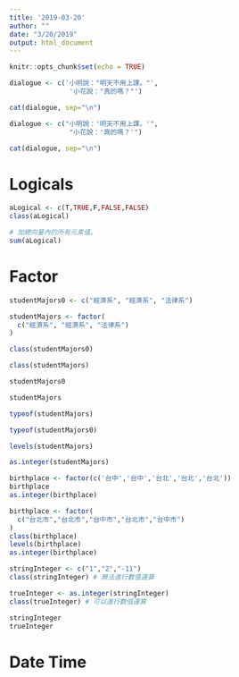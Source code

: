 ```yaml
---
title: '2019-03-20'
author: ""
date: "3/20/2019"
output: html_document
---
```


```r
knitr::opts_chunk$set(echo = TRUE)
```

```r
dialogue <- c('小明說："明天不用上課。"',
               '小花說："真的嗎？"')

cat(dialogue, sep="\n")
```

```r
dialogue <- c("小明說：'明天不用上課。'",
               "小花說：'真的嗎？'")

cat(dialogue, sep="\n")
```

# Logicals

```r
aLogical <- c(T,TRUE,F,FALSE,FALSE)
class(aLogical)
```

```r
# 加總向量內的所有元素值。
sum(aLogical)
```

# Factor

```r
studentMajors0 <- c("經濟系", "經濟系", "法律系")
```


```r
studentMajors <- factor(
  c("經濟系", "經濟系", "法律系")
)
```

```r
class(studentMajors0)
```

```r
class(studentMajors)
```

```r
studentMajors0
```

```r
studentMajors
```

```r
typeof(studentMajors)
```


```r
typeof(studentMajors0)
```

```r
levels(studentMajors)
```

```r
as.integer(studentMajors)
```

```r
birthplace <- factor(c('台中','台中','台北','台北','台北'))
birthplace
as.integer(birthplace)
```

```r
birthplace <- factor(
  c("台北市","台北市","台中市","台北市","台中市")
)
class(birthplace)
levels(birthplace)
as.integer(birthplace)
```


```r
stringInteger <- c("1","2","-11")
class(stringInteger) # 無法進行數值運算
```

```r
trueInteger <- as.integer(stringInteger)
class(trueInteger) # 可以進行數值運算
```


```r
stringInteger
trueInteger
```

# Date Time

```r

```


